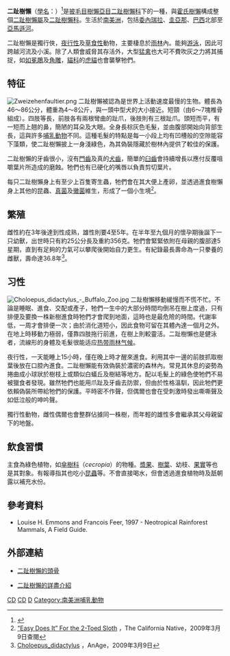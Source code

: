 {{Speciesbox
| status = LC
| status_system = iucn3.1
| status_ref = <ref name=iucn>{{IUCN2008|assessors=Meritt, M. & Members of the IUCN SSC Edentate Specialist Group|year=2008|id=4777|title=Choloepus didactylus|downloaded=1 December 2008}}</ref>
| trend = unknown
| image = Choloepus didactylus 2 - Buffalo Zoo.jpg
| image_caption = 一頭在[[動物園|動物園]]內的二趾樹懶
| taxon = Choloepus didactylus
| authority = ([[Linnaeus|Linnaeus]], 1758)
| synonyms={{taxon list
 |''Bradypus didactylus'' |[[Linnaeus|Linnaeus]], 1758 
 }}
| range_map =Linné's Two-toed Sloth area.png
| range_map_width = 200px
}}

'''二趾樹懶'''（[[學名|學名]]：''{{lang|la|Choloepus didactylus}}''）<ref name=msw3>{{MSW3 Gardner|pages=101|id=11800018}}</ref>是[[披毛目|披毛目]][[樹懶亞目|樹懶亞目]][[二趾樹懶科|二趾樹懶科]]下的一種，與[[霍氏樹懶|霍氏樹懶]]構成整個[[二趾樹懶屬|二趾樹懶屬]]及[[二趾樹懶科|二趾樹懶科]]。生活於[[南美洲|南美洲]]，包括[[委內瑞拉|委內瑞拉]]、[[圭亞那|圭亞那]]、[[巴西|巴西]]北部至[[亞馬遜河|亞馬遜河]]。

二趾樹懶是獨行俠，[[夜行性|夜行性]]及[[草食性|草食性]]動物，主要棲息於[[雨林|雨林]]內。能夠[[游泳|游泳]]，因此可跨越河流及小溪。除了人類會威脅其存活外，大型[[猛禽|猛禽]]也大可不費吹灰之力將其捕捉，如[[如冕鵰|如冕鵰]]及[[角雕|角雕]]，[[貓科|貓科]]的[[虎貓|虎貓]]也會襲擊牠們。

== 特征 ==
[[File:Zweizehenfaultier.png|left]]
二趾樹懶被認為是世界上活動速度最慢的生物。體長為46～86公分，體重為4～8公斤，與一頭中型犬的大小接近。短頸（由6～7塊椎骨組成）。四肢等長，前肢各有兩根彎曲的趾爪，後肢則有三根趾爪。頭短而平，有一短而上翹的鼻，簡陋的耳朵及大眼。全身長棕灰色毛髮，並由腹部開始向背部生長，這與許多[[哺乳動物|哺乳動物]]不同。這種毛髮的特點是每一小段上均有凹槽般的空隙能容下藻類，使二趾樹懶披上一身淺綠色，為其偽裝隱藏於樹林內提供了較佳的保護。

二趾樹懶的牙齒很小，沒有[[門齒|門齒]]及真的[[犬齒|犬齒]]，簡單的[[臼齒|臼齒]]會持續增長以應付反覆咀嚼葉片所造成的磨蝕。牠們也有已硬化的嘴唇以負責剪切葉片。

每只二趾樹懶身上有至少上百隻寄生蟲，牠們會在其大便上產卵，並透過進食樹懶身上其他的昆蟲、[[真菌|真菌]]及[[黴菌|黴菌]]維生，形成了一個小生境<ref>[http://www.calnative.com/stories/n_sloth.htm “Easy Does It” For the 2-Toed Sloth] {{Wayback|url=http://www.calnative.com/stories/n_sloth.htm |date=20200123125914 }}，The California Native，2009年3月9日查閱</ref>。

== 繁殖 ==
雌性約在3年後達到性成熟，雄性則要4至5年。在半年至九個月的懷孕期後誕下一只幼獸，出世時只有約25公分長及重約356克。牠們會緊緊依附在母親的腹部達5星期，直到有足夠的力氣可以攀爬後開始自力更生。有紀錄最長壽命為一只豢養的雌獸，壽命達36.8年<ref>[http://genomics.senescence.info/species/entry.php?species=Choloepus_didactylus Choloepus_didactylus] {{Wayback|url=http://genomics.senescence.info/species/entry.php?species=Choloepus_didactylus |date=20201020034043 }}，AnAge，2009年3月9日</ref>。

== 习性 ==
[[File:Choloepus_didactylus_-_Buffalo_Zoo.jpg|left]]
二趾樹懶移動緩慢而不慌不忙。不論是睡眠、進食、交配或產子，牠們一生中的大部分時間均倒吊在樹上度過，只有排便及要換一株新樹進食時牠們才會爬到地面，這時也是最危險的時間。代謝率低，一周才會排便一次；由於消化道短小，因此食物可留在其體內達一個月之外。在地上時移動力極弱，僅靠四肢拖行前進，在樹上則較靈活。二趾樹懶也是健泳者，流線形的身體及毛髮很能适应[[热带雨林气候|热带雨林气候]]。

夜行性，一天能睡上15小時，僅在晚上時才醒來進食。利用其中一邊的前肢抓取樹葉後放在口腔內進食。二趾樹懶能有效偽裝於濃密的森林內。常見其休息的姿勢為捲曲成小球狀於樹枝上或類似白蟻丘及樹結等地方。配以毛髮上的綠色使牠們不易被獵食者發現。雖然牠們也能用爪趾及牙齒去防禦，但由於性格溫馴，因此牠們更依賴偽裝所帶給牠們的保護。平時密不作聲，但偶爾也會在受刺激時發出嘶嘶聲及如低泣般的呻吟聲。

獨行性動物，雌性偶爾也會整群佔據同一株樹，而年輕的雄性多會繼承其父母親留下的地盤。

== 飲食習慣 ==
主食為綠色植物，如[[傘樹科|傘樹科]]（''cecropia''）的物種。[[漿果|漿果]]、[[樹葉|樹葉]]、幼枝、[[果實|果實]]等也是其對象。有報導指其也吃小[[昆蟲|昆蟲]]等。不會直接喝水，但會透過進食植物時及舐朝露以補充水份。

== 參考資料 ==
{{Reflist}}
* Louise H. Emmons and Francois Feer, 1997 - Neotropical Rainforest Mammals, A Field Guide.

== 外部連結 ==
{{wikispecies|Choloepus didactylus}}
{{commons|Choloepus didactylus}}
* {{en}} [https://web.archive.org/web/20080504001642/http://taxa.soken.ac.jp/mcpa2/en/species/choloepus_didactylus.html 二趾樹懶的頭骨]
* {{en}} [http://animaldiversity.ummz.umich.edu/site/accounts/information/Choloepus_didactylus.html 二趾樹懶的詳盡介紹]{{Wayback|url=http://animaldiversity.ummz.umich.edu/site/accounts/information/Choloepus_didactylus.html |date=20120827023823 }}

{{Pilosa}}
{{Taxonbar|from=Q752691}}

[[Category:IUCN红色名录无危物种|CD]]
[[Category:哥倫比亞動物|CD]]
[[Category:二趾樹懶屬|D]]
[[Category:南美洲哺乳動物|Category:南美洲哺乳動物]]